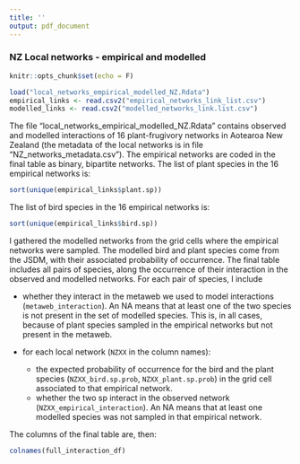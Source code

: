 ```yaml
---
title: ''
output: pdf_document
---
```


### NZ Local networks - empirical and modelled

```r
knitr::opts_chunk$set(echo = F)
```


```r
load("local_networks_empirical_modelled_NZ.Rdata")
empirical_links <- read.csv2("empirical_networks_link_list.csv")
modelled_links <- read.csv2("modelled_networks_link.list.csv")
```

The file "local_networks_empirical_modelled_NZ.Rdata" contains observed and modelled interactions of 16 plant-frugivory networks in Aotearoa New Zealand (the metadata of the local networks is in file "NZ_networks_metadata.csv"). The empirical networks are coded in the final table as binary, bipartite networks. The list of plant species in the 16 empirical networks is:

```r
sort(unique(empirical_links$plant.sp))
```

The list of bird species in the 16 empirical networks is:

```r
sort(unique(empirical_links$bird.sp))
```

I gathered the modelled networks from the grid cells where the empirical networks were sampled. The modelled bird and plant species come from the JSDM, with their associated probability of occurrence. The final table includes all pairs of species, along the occurrence of their interaction in the observed and modelled networks. For each pair of species, I include 

* whether they interact in the metaweb we used to model interactions (`metaweb_interaction`). An NA means that at least one of the two species is not present in the set of modelled species. This is, in all cases, because of plant species sampled in the empirical networks but not present in the metaweb.

* for each local network (`NZXX` in the column names):
    - the expected probability of occurrence for the bird and the plant species (`NZXX_bird.sp.prob`, `NZXX_plant.sp.prob`) in the grid cell associated to that empirical network. 
    - whether the two sp interact in the observed network (`NZXX_empirical_interaction`). An NA means that at least one modelled species was not sampled in that empirical network.

The columns of the final table are, then:

```r
colnames(full_interaction_df)
```







